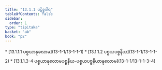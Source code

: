 ```yaml
---
title: "13.1.1 ပဋိစ္စဝါရ"
tableOfContents: false
sidebar:
  order: 1
type: "tipitaka"
basket: "ab"
book: "p2"
---
```



<DynamicBreadcrumb />



<TableOfContents book="p2" section="13.1.1">
* [13.1.1.1 ပစ္စယာနုလောမ](13-1-1/13-1-1-1)
* [13.1.1.2 ပစ္စယပစ္စနီယ](13-1-1/13-1-1-2)
* [13.1.1.3–4 ပစ္စယာနုလောမပစ္စနီယ-ပစ္စယပစ္စနီယာနုလောမ](13-1-1/13-1-1-3–4)
</TableOfContents>